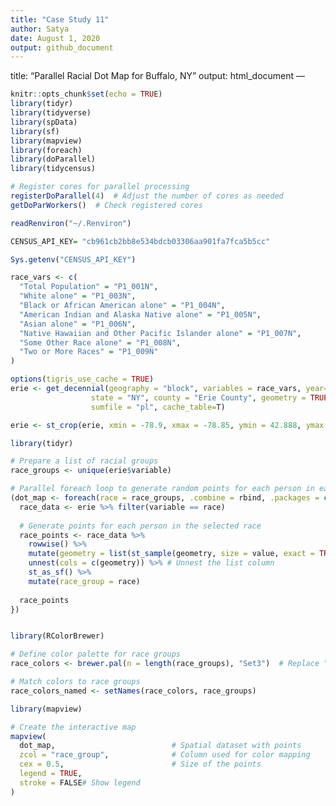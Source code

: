 ---
title: "Case Study 11"
author: Satya
date: August 1, 2020
output: github_document
---

title: "Parallel Racial Dot Map for Buffalo, NY"
output: html_document
---

```{r setup, include=FALSE}
knitr::opts_chunk$set(echo = TRUE)
library(tidyr)
library(tidyverse)
library(spData)
library(sf)
library(mapview)
library(foreach)
library(doParallel)
library(tidycensus)

# Register cores for parallel processing
registerDoParallel(4)  # Adjust the number of cores as needed
getDoParWorkers()  # Check registered cores
```


```{r setup, include=FALSE}
readRenviron("~/.Renviron")
```

```{r}
CENSUS_API_KEY= "cb961cb2bb8e534bdcb03306aa901fa7fca5b5cc"
```




```{r}
Sys.getenv("CENSUS_API_KEY")

race_vars <- c(
  "Total Population" = "P1_001N",
  "White alone" = "P1_003N",
  "Black or African American alone" = "P1_004N",
  "American Indian and Alaska Native alone" = "P1_005N",
  "Asian alone" = "P1_006N",
  "Native Hawaiian and Other Pacific Islander alone" = "P1_007N",
  "Some Other Race alone" = "P1_008N",
  "Two or More Races" = "P1_009N"
)

options(tigris_use_cache = TRUE)
erie <- get_decennial(geography = "block", variables = race_vars, year=2020,
                  state = "NY", county = "Erie County", geometry = TRUE,
                  sumfile = "pl", cache_table=T) 
```

```{r}
erie <- st_crop(erie, xmin = -78.9, xmax = -78.85, ymin = 42.888, ymax = 42.92)

```

```{r}

library(tidyr)

# Prepare a list of racial groups
race_groups <- unique(erie$variable)

# Parallel foreach loop to generate random points for each person in each race group
(dot_map <- foreach(race = race_groups, .combine = rbind, .packages = c("sf", "dplyr", "tidyr")) %dopar% {
  race_data <- erie %>% filter(variable == race)
  
  # Generate points for each person in the selected race
  race_points <- race_data %>%
    rowwise() %>%
    mutate(geometry = list(st_sample(geometry, size = value, exact = TRUE))) %>% # Wrap in list()
    unnest(cols = c(geometry)) %>% # Unnest the list column
    st_as_sf() %>%
    mutate(race_group = race)
  
  race_points
})



```

```{r}

library(RColorBrewer)

# Define color palette for race groups
race_colors <- brewer.pal(n = length(race_groups), "Set3")  # Replace "Set3" with other palettes if needed

# Match colors to race groups
race_colors_named <- setNames(race_colors, race_groups)

```


```{r}
library(mapview)

# Create the interactive map
mapview(
  dot_map,                          # Spatial dataset with points
  zcol = "race_group",              # Column used for color mapping
  cex = 0.5,                        # Size of the points
  legend = TRUE,
  stroke = FALSE# Show legend
)

```




